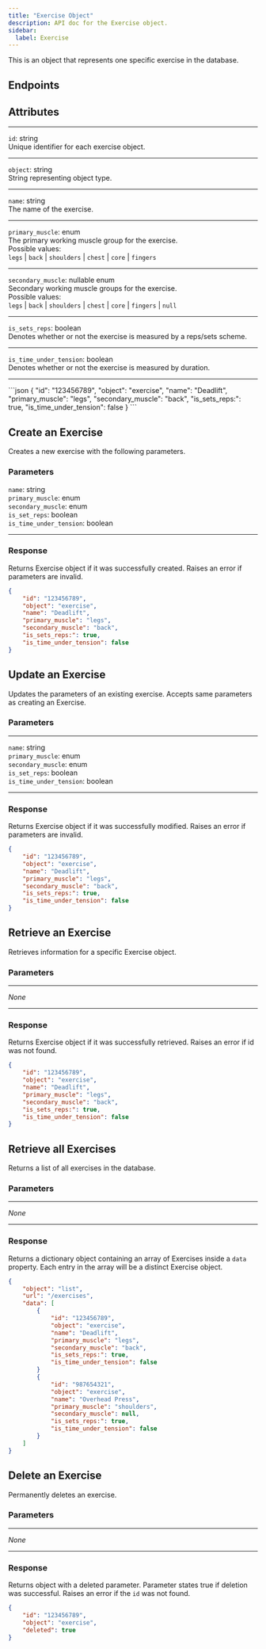 ```yaml
---
title: "Exercise Object"
description: API doc for the Exercise object.
sidebar:
  label: Exercise
---
```



This is an object that represents one specific exercise in the database.

## Endpoints

<LinkCard
    title="Create an Exercise"
    href="#create-an-exercise"
    description="POST /exercises"
/>
<LinkCard
    title="Update an Exercise"
    href="#update-an-exercise"
    description="POST /exercises/:id"
/><LinkCard
    title="Retrieve an Exercise"
    href="#retrieve-an-exercise"
    description="GET /exercises/:id"
/><LinkCard
    title="Retrieve all Exercises"
    href="#retrieve-all-exercises"
    description="GET /exercises"
/><LinkCard
    title="Delete an Exercise"
    href="#delete-an-exercise"
    description="DELETE /exercises/:id"
/>

## Attributes

***
`id`: string\
Unique identifier for each exercise object.
***
`object`: string\
String representing object type.
***
`name`: string\
The name of the exercise.
***
`primary_muscle`: enum\
The primary working muscle group for the exercise.\
Possible values:\
`legs` | `back` | `shoulders` | `chest` | `core` | `fingers`
***
`secondary_muscle`: nullable enum\
Secondary working muscle groups for the exercise.\
Possible values:\
`legs` | `back` | `shoulders` | `chest` | `core` | `fingers` | `null`
***
`is_sets_reps`: boolean\
Denotes whether or not the exercise is measured by a reps/sets scheme.
***
`is_time_under_tension`: boolean\
Denotes whether or not the exercise is measured by duration.
***

<Aside type="tip" icon="document" title="Exercise Object">
```json
{
    "id": "123456789",
    "object": "exercise",
    "name": "Deadlift",
    "primary_muscle": "legs",
    "secondary_muscle": "back",
    "is_sets_reps:": true,
    "is_time_under_tension": false
}
```
</Aside>

## Create an Exercise

Creates a new exercise with the following parameters.

### Parameters
`name`: string\
`primary_muscle`: enum\
`secondary_muscle`: enum\
`is_set_reps`: boolean\
`is_time_under_tension`: boolean
***

### Response
Returns Exercise object if it was successfully created. Raises an error if parameters are invalid.
```json
{
    "id": "123456789",
    "object": "exercise",
    "name": "Deadlift",
    "primary_muscle": "legs",
    "secondary_muscle": "back",
    "is_sets_reps:": true,
    "is_time_under_tension": false
}
```

## Update an Exercise

Updates the parameters of an existing exercise. Accepts same parameters as creating an Exercise.

### Parameters
***
`name`: string\
`primary_muscle`: enum\
`secondary_muscle`: enum\
`is_set_reps`: boolean\
`is_time_under_tension`: boolean
***

### Response
Returns Exercise object if it was successfully modified. Raises an error if parameters are invalid.
```json
{
    "id": "123456789",
    "object": "exercise",
    "name": "Deadlift",
    "primary_muscle": "legs",
    "secondary_muscle": "back",
    "is_sets_reps:": true,
    "is_time_under_tension": false
}
```

## Retrieve an Exercise

Retrieves information for a specific Exercise object.

### Parameters
***
*None*
***

### Response
Returns Exercise object if it was successfully retrieved. Raises an error if id was not found.
```json
{
    "id": "123456789",
    "object": "exercise",
    "name": "Deadlift",
    "primary_muscle": "legs",
    "secondary_muscle": "back",
    "is_sets_reps:": true,
    "is_time_under_tension": false
}
```

## Retrieve all Exercises

Returns a list of all exercises in the database.

### Parameters
***
*None*
***

### Response
Returns a dictionary object containing an array of Exercises inside a `data` property. Each entry in the array will be a distinct Exercise object.
```json
{
    "object": "list",
    "url": "/exercises",
    "data": [
        {
            "id": "123456789",
            "object": "exercise",
            "name": "Deadlift",
            "primary_muscle": "legs",
            "secondary_muscle": "back",
            "is_sets_reps:": true,
            "is_time_under_tension": false
        }
        {
            "id": "987654321",
            "object": "exercise",
            "name": "Overhead Press",
            "primary_muscle": "shoulders",
            "secondary_muscle": null,
            "is_sets_reps:": true,
            "is_time_under_tension": false
        }
    ]
}
```

## Delete an Exercise

Permanently deletes an exercise.

### Parameters
***
*None*
***

### Response
Returns object with a deleted parameter. Parameter states true if deletion was successful. Raises an error if the `id` was not found.
```json
{
    "id": "123456789",
    "object": "exercise",
    "deleted": true
}
```